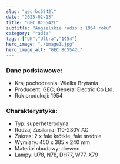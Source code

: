 ```yaml
---
slug: "gec-bc5542l"
date: "2025-02-13"
title: "GEC BC5542L"
subtitle: "Angielskie radio z 1954 roku"
category: "radia"
tags: ["UK","Ultra","1954"]
hero_image: "./image1.jpg"
hero_image_alt: "GEC BC5542L"
---
```


### Dane podstawowe:

- Kraj pochodzenia: Wielka Brytania
- Producent: GEC; General Electric Co Ltd.
- Rok produkcji: 1954

### Charakterystyka:

- Typ: superheterodyna
- Rodzaj Zasilania: 110-230V AC
- Zakres: 2 x fale krótkie, fale średnie
- Wymiary: 450 x 385 x 240 mm
- Materiał obudowy: drewno
- Lampy: U78, N78, DH77, W77, X79
